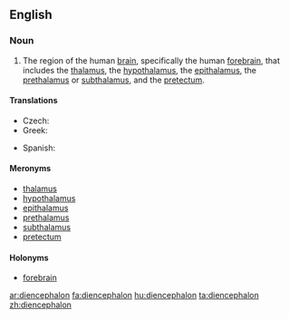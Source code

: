 ==English==
{{wikipedia}}

===Noun===
{{en-noun|pl=diencephalons|pl2=diencephala}}

# {{neuroanatomy}} The region of the human [[brain]], specifically the human [[forebrain]], that includes the [[thalamus]], the [[hypothalamus]], the [[epithalamus]], the [[prethalamus]] or [[subthalamus]], and the [[pretectum]].

====Translations====
{{trans-top|region of the human brain}}
* Czech: {{t|cs|mezimozek|m}}
* Greek: {{t|el|διεγκέφαλος|m|tr=δienkéfalos|sc=Grek}}
{{trans-mid}}
*Spanish: {{t|es|diencéfalo|m}}
{{trans-bottom}}

====Meronyms====
* [[thalamus]]
* [[hypothalamus]]
* [[epithalamus]]
* [[prethalamus]]
* [[subthalamus]]
* [[pretectum]]

====Holonyms====
* [[forebrain]]

[[ar:diencephalon]]
[[fa:diencephalon]]
[[hu:diencephalon]]
[[ta:diencephalon]]
[[zh:diencephalon]]